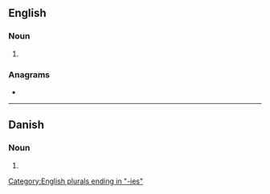 {{also|Furies}}
==English==

===Noun===
{{head|en|noun plural form}}

# {{plural of|fury|lang=en}}

===Anagrams===
* {{anagrams|en|a=efirsu|rufies|surfie}}

[[Category:English plurals ending in "-ies"]]

----

==Danish==

===Noun===
{{head|da|noun form}}

# {{genitive singular indefinite of|furie|lang=da}}